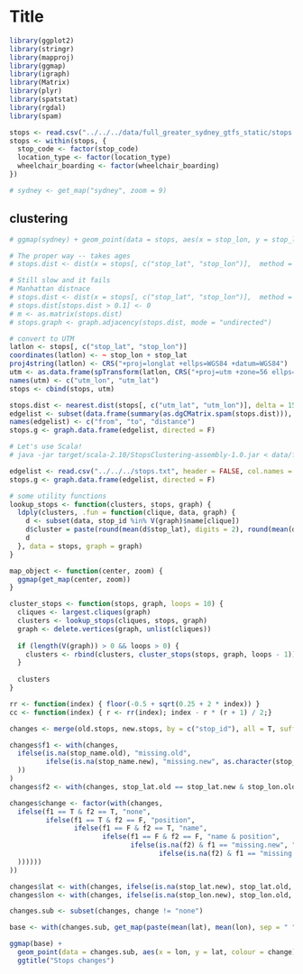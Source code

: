 Title
========================================================
```r
library(ggplot2)
library(stringr)
library(mapproj)
library(ggmap)
library(igraph)
library(Matrix)
library(plyr)
library(spatstat)
library(rgdal)
library(spam)
```


```r
stops <- read.csv("../../../data/full_greater_sydney_gtfs_static/stops.txt")
stops <- within(stops, {
  stop_code <- factor(stop_code)
  location_type <- factor(location_type)
  wheelchair_boarding <- factor(wheelchair_boarding)
})

# sydney <- get_map("sydney", zoom = 9)

```

clustering
----------
```r
# ggmap(sydney) + geom_point(data = stops, aes(x = stop_lon, y = stop_lat, colour = group0), size = 0.8) + coord_map()

# The proper way -- takes ages
# stops.dist <- dist(x = stops[, c("stop_lat", "stop_lon")],  method = function(x, y) { Ellipsoidal.Distance(x[1], x[2], y[1], y[2])$dist })

# Still slow and it fails
# Manhattan distnace
# stops.dist <- dist(x = stops[, c("stop_lat", "stop_lon")],  method = "manhattan") * 100
# stops.dist[stops.dist > 0.1] <- 0
# m <- as.matrix(stops.dist)
# stops.graph <- graph.adjacency(stops.dist, mode = "undirected")

# convert to UTM
latlon <- stops[, c("stop_lat", "stop_lon")]
coordinates(latlon) <- ~ stop_lon + stop_lat
proj4string(latlon) <- CRS("+proj=longlat +ellps=WGS84 +datum=WGS84")
utm <- as.data.frame(spTransform(latlon, CRS("+proj=utm +zone=56 ellps=WGS84")))
names(utm) <- c("utm_lon", "utm_lat")
stops <- cbind(stops, utm)

stops.dist <- nearest.dist(stops[, c("utm_lat", "utm_lon")], delta = 150, upper = NULL)
edgelist <- subset(data.frame(summary(as.dgCMatrix.spam(stops.dist))), x > 0)
names(edgelist) <- c("from", "to", "distance")
stops.g <- graph.data.frame(edgelist, directed = F)

# Let's use Scala!
# java -jar target/scala-2.10/StopsClustering-assembly-1.0.jar < data/full_greater_sydney_gtfs_static/stops.txt > stops.txt

edgelist <- read.csv("../../../stops.txt", header = FALSE, col.names = c("from", "to", "distance"))
stops.g <- graph.data.frame(edgelist, directed = F)

# some utility functions
lookup_stops <- function(clusters, stops, graph) {
  ldply(clusters, .fun = function(clique, data, graph) {
    d <- subset(data, stop_id %in% V(graph)$name[clique])
    d$cluster = paste(round(mean(d$stop_lat), digits = 2), round(mean(d$stop_lon), digits = 2), sep = " ")
    d
  }, data = stops, graph = graph)
}

map_object <- function(center, zoom) {
  ggmap(get_map(center, zoom))
}

cluster_stops <- function(stops, graph, loops = 10) {
  cliques <- largest.cliques(graph)
  clusters <- lookup_stops(cliques, stops, graph)
  graph <- delete.vertices(graph, unlist(cliques))
  
  if (length(V(graph)) > 0 && loops > 0) {
    clusters <- rbind(clusters, cluster_stops(stops, graph, loops - 1))
  }
  
  clusters
}

```

```r
rr <- function(index) { floor(-0.5 + sqrt(0.25 + 2 * index)) }
cc <- function(index) { r <- rr(index); index - r * (r + 1) / 2;}
```

```r

changes <- merge(old.stops, new.stops, by = c("stop_id"), all = T, suffixes = c(".old", ".new"))

changes$f1 <- with(changes, 
  ifelse(is.na(stop_name.old), "missing.old", 
         ifelse(is.na(stop_name.new), "missing.new", as.character(stop_name.old) == as.character(stop_name.new)
  ))
)
changes$f2 <- with(changes, stop_lat.old == stop_lat.new & stop_lon.old == stop_lon.new)

changes$change <- factor(with(changes, 
  ifelse(f1 == T & f2 == T, "none", 
         ifelse(f1 == T & f2 == F, "position", 
                ifelse(f1 == F & f2 == T, "name", 
                       ifelse(f1 == F & f2 == F, "name & position", 
                              ifelse(is.na(f2) & f1 == "missing.new", "removed", 
                                     ifelse(is.na(f2) & f1 == "missing.old", "added", NA
  ))))))
))

changes$lat <- with(changes, ifelse(is.na(stop_lat.new), stop_lat.old, stop_lat.new))
changes$lon <- with(changes, ifelse(is.na(stop_lon.new), stop_lon.old, stop_lon.new))

changes.sub <- subset(changes, change != "none")

base <- with(changes.sub, get_map(paste(mean(lat), mean(lon), sep = " "), zoom = 8, color = "bw"))

ggmap(base) + 
  geom_point(data = changes.sub, aes(x = lon, y = lat, colour = change)) +
  ggtitle("Stops changes")

```
